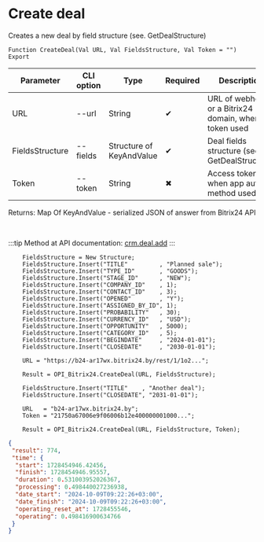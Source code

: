 ﻿---
sidebar_position: 1
---


# Create deal
 Creates a new deal by field structure (see. GetDealStructure)



`Function CreateDeal(Val URL, Val FieldsStructure, Val Token = "") Export`

  | Parameter | CLI option | Type | Required | Description |
  |-|-|-|-|-|
  | URL | --url | String | &#x2714; | URL of webhook or a Bitrix24 domain, when token used |
  | FieldsStructure | --fields | Structure of KeyAndValue | &#x2714; | Deal fields structure (see. GetDealStructure) |
  | Token | --token | String | &#x2716; | Access token, when app auth method used |

  
  Returns:  Map Of KeyAndValue - serialized JSON of answer from Bitrix24 API

<br/>

:::tip
Method at API documentation: [crm.deal.add](https://dev.1c-bitrix.ru/rest_help/crm/cdeals/crm_deal_add.php)
:::
<br/>


```bsl title="1C:Enterprise/OneScript code example"
    FieldsStructure = New Structure;
    FieldsStructure.Insert("TITLE"         , "Planned sale");
    FieldsStructure.Insert("TYPE_ID"       , "GOODS");
    FieldsStructure.Insert("STAGE_ID"      , "NEW");
    FieldsStructure.Insert("COMPANY_ID"    , 1);
    FieldsStructure.Insert("CONTACT_ID"    , 3);
    FieldsStructure.Insert("OPENED"        , "Y");
    FieldsStructure.Insert("ASSIGNED_BY_ID", 1);
    FieldsStructure.Insert("PROBABILITY"   , 30);
    FieldsStructure.Insert("CURRENCY_ID"   , "USD");
    FieldsStructure.Insert("OPPORTUNITY"   , 5000);
    FieldsStructure.Insert("CATEGORY_ID"   , 5);
    FieldsStructure.Insert("BEGINDATE"     , "2024-01-01");
    FieldsStructure.Insert("CLOSEDATE"     , "2030-01-01");

    URL = "https://b24-ar17wx.bitrix24.by/rest/1/1o2...";

    Result = OPI_Bitrix24.CreateDeal(URL, FieldsStructure);

    FieldsStructure.Insert("TITLE"    , "Another deal");
    FieldsStructure.Insert("CLOSEDATE", "2031-01-01");

    URL   = "b24-ar17wx.bitrix24.by";
    Token = "21750a67006e9f06006b12e400000001000...";

    Result = OPI_Bitrix24.CreateDeal(URL, FieldsStructure, Token);
```
 



```json title="Result"
{
 "result": 774,
 "time": {
  "start": 1728454946.42456,
  "finish": 1728454946.95557,
  "duration": 0.531003952026367,
  "processing": 0.498440027236938,
  "date_start": "2024-10-09T09:22:26+03:00",
  "date_finish": "2024-10-09T09:22:26+03:00",
  "operating_reset_at": 1728455546,
  "operating": 0.498416900634766
 }
}
```
